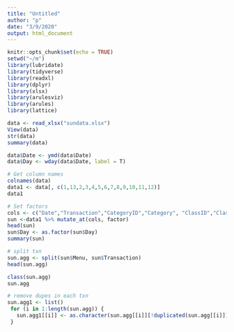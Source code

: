 ```yaml
---
title: "Untitled"
author: "p"
date: "3/9/2020"
output: html_document
---
```


```r

knitr::opts_chunk$set(echo = TRUE)
setwd("~/m")
library(lubridate)
library(tidyverse)
library(readxl)
library(dplyr)
library(xlsx)
library(arulesviz)
library(arules)
library(lattice)

```

```r
data <- read_xlsx("sundata.xlsx")
View(data)
str(data)
summary(data)
```

```r
data$Date <- ymd(data$Date)
data$Day <- wday(data$Date, label = T)

# Get column names
colnames(data)
data1 <- data[, c(1,13,2,3,4,5,6,7,8,9,10,11,12)]
data1

# Set factors
cols <- c("Date","Transaction","CategoryID","Category", "ClassID","Class", "ID","Menu","Day")
sun <-data1 %>% mutate_at(cols, factor)
head(sun)
sun$Day <- as.factor(sun$Day)
summary(sun)

# split txn
sun.agg <- split(sun$Menu, sun$Transaction)
head(sun.agg)

class(sun.agg)
sun.agg

# remove dupes in each txn
sun.agg1 <- list()
 for (i in 1:length(sun.agg)) {
   sun.agg1[[i]] <- as.character(sun.agg[[i]][!duplicated(sun.agg[[i]])])
 }


```

